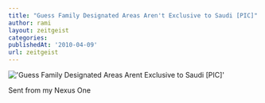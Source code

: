 ```yaml
---
title: "Guess Family Designated Areas Aren't Exclusive to Saudi [PIC]"
author: rami
layout: zeitgeist
categories:
publishedAt: '2010-04-09'
url: zeitgeist
---
```


!['Guess Family Designated Areas Arent Exclusive to Saudi [PIC]'](/assets/images/content/zeitgeist/guess-family-designated-areas-arent-exclusive-to-saudi.jpg)

Sent from my Nexus One
